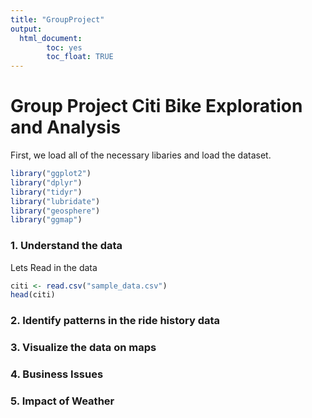 ```yaml
---
title: "GroupProject"
output: 
  html_document:
        toc: yes
        toc_float: TRUE
---
```

# Group Project Citi Bike Exploration and Analysis


First, we load all of the necessary libaries and load the dataset.
```r


library("ggplot2")
library("dplyr")
library("tidyr")
library("lubridate")
library("geosphere")
library("ggmap")
```

### 1. Understand the data

Lets Read in the data
```r
citi <- read.csv("sample_data.csv")
head(citi)
```


### 2. Identify patterns in the ride history data


### 3. Visualize the data on maps


### 4. Business Issues


### 5. Impact of Weather





